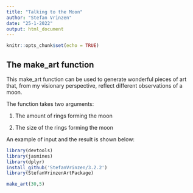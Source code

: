 ---
title: "Talking to the Moon"
author: "Stefan Vrinzen"
date: "25-1-2022"
output: html_document
---

```{r setup, include=FALSE}
knitr::opts_chunk$set(echo = TRUE)
```

## The make_art function

This make_art function can be used to generate wonderful pieces of art that, from my visionary perspective, reflect different observations of a moon. 

The function takes two arguments: 

1. The amount of rings forming the moon

2. The size of the rings forming the moon 


An example of input and the result is shown below: 

```{r include=FALSE}
library(devtools)
library(jasmines)
library(dplyr)
install_github('StefanVrinzen/3.2.2')
library(StefanVrinzenArtPackage)
```

```{r}
make_art(30,5)
```
